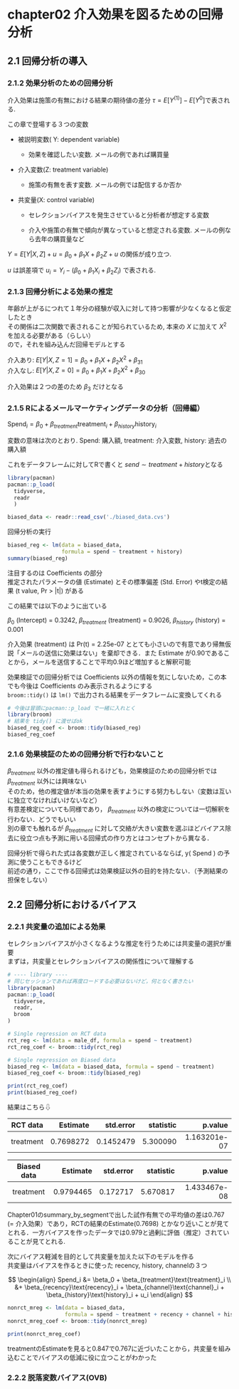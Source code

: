 # chapter02 介入効果を図るための回帰分析

## 2.1 回帰分析の導入

### 2.1.2 効果分析のための回帰分析

介入効果は施策の有無における結果の期待値の差分 $\tau = E[Y^{(1)}] - E[Y^{0}]$で表される.

この章で登場する３つの変数

-   被説明変数( Y: dependent variable)

    -   効果を確認したい変数. メールの例であれば購買量

-   介入変数(Z: treatment variable)

    -   施策の有無を表す変数. メールの例では配信するか否か

-   共変量(X: control variable)

    -   セレクションバイアスを発生させていると分析者が想定する変数

    -   介入や施策の有無で傾向が異なっていると想定される変数. メールの例なら去年の購買量など

$Y = E[Y|X, Z] + u = \beta_0 + \beta_1X+\beta_2Z + u$ の関係が成り立つ.

$u$ は誤差項で $u_i = Y_i - (\beta_0 + \beta_1X_i + \beta_2Z_i)$ で表される.

### 2.1.3 回帰分析による効果の推定

年齢が上がるにつれて１年分の経験が収入に対して持つ影響が少なくなると仮定したとき\
その関係は二次関数で表されることが知られているため, 本来の $X$ に加えて $X^2$ を加える必要がある（らしい）\
ので，それを組み込んだ回帰モデルとする

介入あり: $E[Y|X,Z = 1] = \beta_0 + \beta_1X+\beta_2X^2+\beta_31$\
介入なし: $E[Y|X,Z = 0] = \beta_0 + \beta_1X+\beta_2X^2+\beta_30$

介入効果は２つの差のため $\beta_3$ だけとなる

### 2.1.5 Rによるメールマーケティングデータの分析（回帰編）

$\text{Spend}_i = \beta_0 + \beta_{treatment}\text{treatment}_i + \beta_{history}\text{history}_i$

変数の意味は次のとおり. Spend: 購入額, treatment: 介入変数, history: 過去の購入額

これをデータフレームに対してRで書くと $send \sim treatment + history$となる

```r
library(pacman)  
pacman::p_load(
  tidyverse,
  readr
  )

biased_data <- readr::read_csv('./biased_data.cvs')
```

回帰分析の実行

```r
biased_reg <- lm(data = biased_data,
                 formula = spend ~ treatment + history)
summary(biased_reg)
```

注目するのは Coefficients の部分\
推定されたパラメータの値 (Estimate) とその標準偏差 (Std. Error) やt検定の結果 (t value, Pr \> \|t\|) がある

この結果では以下のように出ている

$\beta_0$ (Intercept) = 0.3242, $\beta_{treatment}$ (treatment) = 0.9026, $\beta_{history}$ (history) = 0.001

介入効果 (treatment) は Pr(t) = 2.25e-07 ととても小さいので有意であり帰無仮説「メールの送信に効果はない」を棄却できる．また Estimate が0.90であることから，メールを送信することで平均0.9ほど増加すると解釈可能

効果検証での回帰分析では Coefficients 以外の情報を気にしないため，この本でも今後は Coefficients のみ表示されるようにする\
`broom::tidy()` は `lm()` で出力される結果をデータフレームに変換してくれる

```r
# 今後は冒頭にpacman::p_load で一緒に入れとく
library(broom)
# 結果を tidy() に渡せばok
biased_reg_coef <- broom::tidy(biased_reg)
biased_reg_coef
```

### 2.1.6 効果検証のための回帰分析で行わないこと

$\beta_{treatment}$ 以外の推定値も得られるけども，効果検証のための回帰分析では $\beta_{treatment}$ 以外には興味ない\
そのため，他の推定値が本当の効果を表すようにする努力もしない（変数は互いに独立でなければいけないなど）\
有意差検定についても同様であり， $\beta_{treatment}$ 以外の検定については一切解釈を行わない．どうでもいい\
別の章でも触れるが $\beta_{treatment}$ に対して交絡が大きい変数を選ぶほどバイアス除去に役立つ点も予測に用いる回帰式の作り方とはコンセプトから異なる．

回帰分析で得られた式は各変数が正しく推定されているならば, y( $\text{Spend}$ ) の予測に使うこともできるけど\
前述の通り，ここで作る回帰式は効果検証以外の目的を持たない．（予測結果の担保をしない）

## 2.2 回帰分析におけるバイアス

### 2.2.1 共変量の追加による効果

セレクションバイアスが小さくなるような推定を行うためには共変量の選択が重要\
まずは，共変量とセレクションバイアスの関係性について理解する

```r
# ---- library ----
# 同じセッションであれば再度ロードする必要はないけど，何となく書きたい
library(pacman)
pacman::p_load(
  tidyverse,
  readr,
  broom
)

# Single regression on RCT data
rct_reg <- lm(data = male_df, formula = spend ~ treatment)
rct_reg_coef <- broom::tidy(rct_reg)

# Single regression on Biased data
biased_reg <- lm(data = biased_data, formula = spend ~ treatment)
biased_reg_coef <- broom::tidy(biased_reg)

print(rct_reg_coef)
print(biased_reg_coef)
```

結果はこちら⇩

| RCT data  |  Estimate | std.error | statistic |      p.value |
|:---------:|----------:|----------:|----------:|-------------:|
| treatment | 0.7698272 | 0.1452479 |  5.300090 | 1.163201e-07 |

| Biased data |  Estimate | std.error | statistic |      p.value |
|:-----------:|----------:|----------:|----------:|-------------:|
|  treatment  | 0.9794465 |  0.172717 |  5.670817 | 1.433467e-08 |

Chapter01のsummary_by_segmentで出した試作有無での平均値の差は0.767 (= 介入効果）であり，RCTの結果のEstimate(0.7698) とかなり近いことが見てとれる．一方バイアスを作ったデータでは0.979と過剰に評価（推定）されていることが見てとれる.

次にバイアス軽減を目的として共変量を加えた以下のモデルを作る\
共変量はバイアスを作るときに使った recency, history, channelの３つ

$$
\begin{align}
Spend_i &= \beta_0 + \beta_{treatment}\text{treatment}_i \\
&+ \beta_{recency}\text{recency}_i + \beta_{channel}\text{channel}_i + \beta_{history}\text{history}_i + u_i
\end{align}
$$

```r
nonrct_mreg <- lm(data = biased_data,
                  formula = spend ~ treatment + recency + channel + history)
nonrct_mreg_coef <- broom::tidy(nonrct_mreg)

print(nonrct_mreg_coef)
```

treatmentのEstimateを見ると0.847で0.767に近づいたことから，共変量を組み込むことでバイアスの低減に役に立つことがわかった

### 2.2.2 脱落変数バイアス(OVB)
